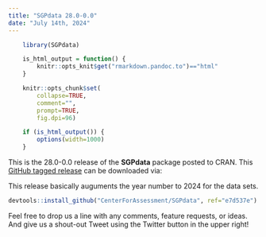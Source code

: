 ```yaml
---
title: "SGPdata 28.0-0.0"
date: "July 14th, 2024"
---
```


```r
    library(SGPdata)

    is_html_output = function() {
        knitr::opts_knit$get("rmarkdown.pandoc.to")=="html"
    }

    knitr::opts_chunk$set(
        collapse=TRUE,
        comment="",
        prompt=TRUE,
        fig.dpi=96)

    if (is_html_output()) {
        options(width=1000)
    }
```


This is the 28.0-0.0 release of the **SGPdata** package posted to CRAN. This 
[GitHub tagged release](https://github.com/CenterForAssessment/SGPdata/releases/tag/e7d537e) can be downloaded via:

This release basically auguments the year number to 2024 for the data sets. 

```r
devtools::install_github("CenterForAssessment/SGPdata", ref="e7d537e")
```

Feel free to drop us a line with any comments, feature requests, or ideas. And give us a shout-out Tweet using the Twitter button in the upper right!
